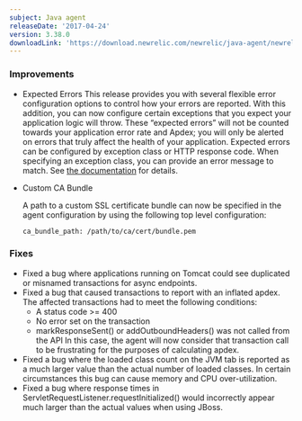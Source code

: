 ```yaml
---
subject: Java agent
releaseDate: '2017-04-24'
version: 3.38.0
downloadLink: 'https://download.newrelic.com/newrelic/java-agent/newrelic-agent/3.38.0/'
---
```


### Improvements

* Expected Errors
  This release provides you with several flexible error configuration options to control how your errors are reported. With this addition, you can now configure certain exceptions that you expect your application logic will throw. These “expected errors” will not be counted towards your application error rate and Apdex; you will only be alerted on errors that truly affect the health of your application.
  Expected errors can be configured by exception class or HTTP response code. When specifying an exception class, you can provide an error message to match. See [the documentation](https://docs.newrelic.com/docs/agents/java-agent/configuration/java-agent-error-configuration) for details.
* Custom CA Bundle

  A path to a custom SSL certificate bundle can now be specified in the agent configuration by using the following top level configuration:

  ```
  ca_bundle_path: /path/to/ca/cert/bundle.pem
  ```

### Fixes

* Fixed a bug where applications running on Tomcat could see duplicated or misnamed transactions for async endpoints.
* Fixed a bug that caused transactions to report with an inflated apdex. The affected transactions had to meet the following conditions:
  * A status code >= 400
  * No error set on the transaction
  * markResponseSent() or addOutboundHeaders() was not called from the API
    In this case, the agent will now consider that transaction call to be frustrating for the purposes of calculating apdex.
* Fixed a bug where the loaded class count on the JVM tab is reported as a much larger value than the actual number of loaded classes. In certain circumstances this bug can cause memory and CPU over-utilization.
* Fixed a bug where response times in ServletRequestListener.requestInitialized() would incorrectly appear much larger than the actual values when using JBoss.
